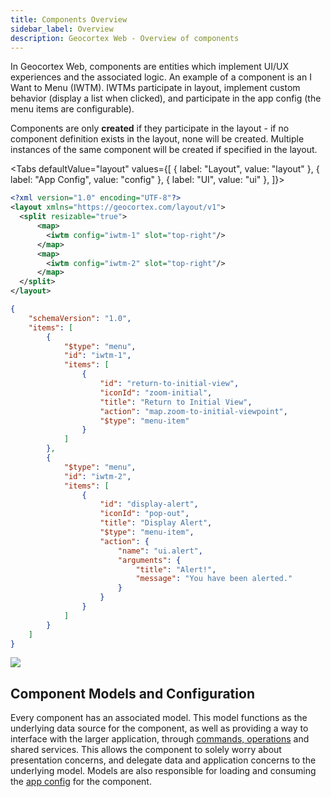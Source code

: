 ```yaml
---
title: Components Overview
sidebar_label: Overview
description: Geocortex Web - Overview of components
---
```



In Geocortex Web, components are entities which implement UI/UX experiences and the associated logic. An example of a component is an I Want to Menu (IWTM). IWTMs participate in layout, implement custom behavior (display a list when clicked), and participate in the app config (the menu items are configurable).

Components are only **created** if they participate in the layout - if no component definition exists in the layout, none will be created. Multiple instances of the same component will be created if specified in the layout.

<!-- TODO-API: Add a link out to the component API
:::tip
Geocortex Web has a large [built-in library of components](api-components.mdx).
:::
-->

<Tabs
  defaultValue="layout"
  values={[
    { label: "Layout", value: "layout" },
    { label: "App Config", value: "config" },
    { label: "UI", value: "ui" },
  ]}>
<TabItem value="layout">

```xml title="app/layout.xml"
<?xml version="1.0" encoding="UTF-8"?>
<layout xmlns="https://geocortex.com/layout/v1">
  <split resizable="true">
      <map>
        <iwtm config="iwtm-1" slot="top-right"/>
      </map>
      <map>
        <iwtm config="iwtm-2" slot="top-right"/>
      </map>
  </split>
</layout>
```

</TabItem>
<TabItem value="config">

```json title="app/app.json"
{
    "schemaVersion": "1.0",
    "items": [
        {
            "$type": "menu",
            "id": "iwtm-1",
            "items": [
                {
                    "id": "return-to-initial-view",
                    "iconId": "zoom-initial",
                    "title": "Return to Initial View",
                    "action": "map.zoom-to-initial-viewpoint",
                    "$type": "menu-item"
                }
            ]
        },
        {
            "$type": "menu",
            "id": "iwtm-2",
            "items": [
                {
                    "id": "display-alert",
                    "iconId": "pop-out",
                    "title": "Display Alert",
                    "$type": "menu-item",
                    "action": {
                        "name": "ui.alert",
                        "arguments": {
                            "title": "Alert!",
                            "message": "You have been alerted."
                        }
                    }
                }
            ]
        }
    ]
}
```

</TabItem>
<TabItem value="ui">
  <img src={useBaseUrl("img/web-sdk-components-simple.png")}/>
</TabItem>
</Tabs>

## Component Models and Configuration

Every component has an associated model. This model functions as the underlying data source for the component, as well as providing a way to interface with the larger application, through [commands, operations](configuration-commands-operations.mdx) and shared services. This allows the component to solely worry about presentation concerns, and delegate data and application concerns to the underlying model. Models are also responsible for loading and consuming the [app config](configuration-app-config.mdx) for the component.

<UseCaseContainer>
    <UseCaseCard
        title="Create a Component"
        description="Learn how to create a basic component"
        link="sdk-create-component"
    />
    <UseCaseCard
        title="Check out the Component Reference"
        description="Take a deep dive into components in the Geocortex Web SDK"
        link="sdk-component-reference"
    />
</UseCaseContainer>
